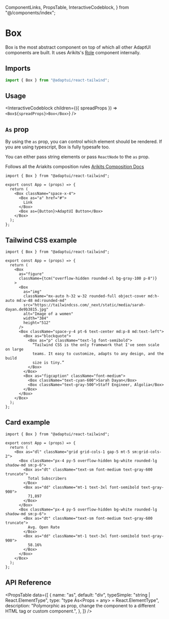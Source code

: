   ComponentLinks,
  PropsTable,
  InteractiveCodeblock,
} from "@/components/index";

# Box

Box is the most abstract component on top of which all other AdaptUI components
are built. It uses Arikits's [Role](https://reakit.io/docs/role/) component
internally.

<ComponentLinks github="box" story="primitives-box" />

## Imports

```js
import { Box } from "@adaptui/react-tailwind";
```

## Usage

<InteractiveCodeblock
  children={({ spreadProps }) => `<Box${spreadProps}>Box</Box>`}
/>

## `As` prop

By using the `as` prop, you can control which element should be rendered. If you
are using typescript, Box is fully typesafe too.

You can either pass string elements or pass `ReactNode` to the `as` prop.

Follows all the Ariakits composition rules
[Arikits Composition Docs](https://reakit.io/docs/composition/)

<Codeblock live noInline>

```
import { Box } from "@adaptui/react-tailwind";

export const App = (props) => {
  return (
    <Box className="space-x-4">
      <Box as="a" href="#">
        Link
      </Box>
      <Box as={Button}>AdaptUI Button</Box>
    </Box>
  );
};
```

</Codeblock>

## Tailwind CSS example

<Codeblock live noInline>

```
import { Box } from "@adaptui/react-tailwind";

export const App = (props) => {
  return (
    <Box
      as="figure"
      className={tcm("overflow-hidden rounded-xl bg-gray-100 p-8")}
    >
      <Box
        as="img"
        className="mx-auto h-32 w-32 rounded-full object-cover md:h-auto md:w-48 md:rounded-md"
        src="https://tailwindcss.com/_next/static/media/sarah-dayan.de9b3815.jpg"
        alt="Image of a women"
        width="384"
        height="512"
      />
      <Box className="space-y-4 pt-6 text-center md:p-8 md:text-left">
        <Box as="blockquote">
          <Box as="p" className="text-lg font-semibold">
            “Tailwind CSS is the only framework that I've seen scale on large
            teams. It easy to customize, adapts to any design, and the build
            size is tiny.”
          </Box>
        </Box>
        <Box as="figcaption" className="font-medium">
          <Box className="text-cyan-600">Sarah Dayan</Box>
          <Box className="text-gray-500">Staff Engineer, Algolia</Box>
        </Box>
      </Box>
    </Box>
  );
};
```

</Codeblock>

## Card example

<Codeblock live noInline>

```
import { Box } from "@adaptui/react-tailwind";

export const App = (props) => {
  return (
    <Box as="dl" className="grid grid-cols-1 gap-5 mt-5 sm:grid-cols-2">
      <Box className="px-4 py-5 overflow-hidden bg-white rounded-lg shadow-md sm:p-6">
        <Box as="dt" className="text-sm font-medium text-gray-600 truncate">
          Total Subscribers
        </Box>
        <Box as="dd" className="mt-1 text-3xl font-semibold text-gray-900">
          71,897
        </Box>
      </Box>
      <Box className="px-4 py-5 overflow-hidden bg-white rounded-lg shadow-md sm:p-6">
        <Box as="dt" className="text-sm font-medium text-gray-600 truncate">
          Avg. Open Rate
        </Box>
        <Box as="dd" className="mt-1 text-3xl font-semibold text-gray-900">
          58.16%
        </Box>
      </Box>
    </Box>
  );
};
```

</Codeblock>

## API Reference

<PropsTable
  data={[
    {
      name: "as",
      default: "div",
      typeSimple: "string | React.ElementType",
      type: "type As<Props = any> = React.ElementType<Props>",
      description:
        "Polymorphic as prop, change the component to a different HTML tag or custom component.",
    },
  ]}
/>
